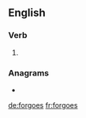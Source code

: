 ==English==

===Verb===
{{head|en|verb form}}

# {{en-third-person singular of|forgo}}

===Anagrams===
* {{l|en|goofers}}

[[de:forgoes]]
[[fr:forgoes]]